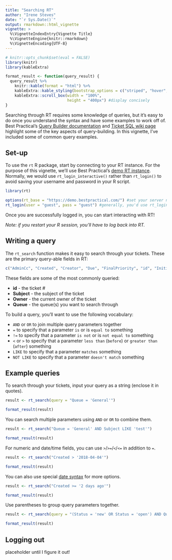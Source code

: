 ```yaml
---
title: "Searching RT"
author: "Irene Steves"
date: "`r Sys.Date()`"
output: rmarkdown::html_vignette
vignette: >
  %\VignetteIndexEntry{Vignette Title}
  %\VignetteEngine{knitr::rmarkdown}
  %\VignetteEncoding{UTF-8}
---
```


```r
# knitr::opts_chunk$set(eval = FALSE)
library(knitr)
library(kableExtra)

format_result <- function(query_result) {
  query_result %>% 
    knitr::kable(format = "html") %>% 
    kableExtra::kable_styling(bootstrap_options = c("striped", "hover", "condensed")) %>% 
    kableExtra::scroll_box(width = "100%",
                           height = "400px") #display concisely
}
```

Searching through RT requires some knowledge of queries, but it's easy to do once you understand the syntax and have some examples to work off of. Best Practical's [Query Builder documentation](https://docs.bestpractical.com/rt/4.4.0/query_builder.html) and [Ticket SQL wiki page](https://rt-wiki.bestpractical.com/wiki/TicketSQL) highlight some of the key aspects of query-building. In this vignette, I've included some of common query examples.

## Set-up

To use the `rt` R package, start by connecting to your RT instance. For the purpose of this vignette, we'll use Best Practical's [demo RT instance](https://demo.bestpractical.com/). Normally, we would use `rt_login_interactive()` rather than `rt_login()` to avoid saving your username and password in your R script.

```r
library(rt)

options(rt_base = "https://demo.bestpractical.com/") #set your server name
rt_login(user = "guest", pass = "guest") #generally, you'd use rt_login_interactive()
```

Once you are successfully logged in, you can start interacting with RT!

*Note: if you restart your R session, you'll have to log back into RT.*

## Writing a query

The `rt_search` function makes it easy to search through your tickets. These are the primary query-able fields in RT:

```r
c("AdminCc", "Created", "Creator", "Due", "FinalPriority", "id", "InitialPriority", "LastUpdated", "Owner", "Priority", "Queue", "Requestors", "Resolved", "Started", "Starts", "Status", "Subject", "TimeEstimated", "TimeLeft", "TimeWorked", "Told")
```

These fields are some of the most commonly queried:

- **id** - the ticket #
- **Subject** - the subject of the ticket
- **Owner** - the current owner of the ticket
- **Queue** - the queue(s) you want to search through

To build a query, you'll want to use the following vocabulary:

- `AND` or `OR` to join multiple query parameters together
- `=` to specify that a parameter `is` or is `equal to` something
- `!=` to specify that a parameter `is not` or is `not equal to` something
- `<` or `>` to specify that a parameter `less than` (`before`) or `greater than` (`after`) something
- `LIKE` to specify that a parameter `matches` something
- `NOT LIKE` to specify that a parameter `doesn't match` something

## Example queries

To search through your tickets, input your query as a string (enclose it in quotes). 

```r
result <- rt_search(query = "Queue = 'General'")
```

```r
format_result(result)
```

You can search multiple parameters using `AND` or `OR` to combine them.

```r
result <- rt_search("Queue = 'General' AND Subject LIKE 'test'")
```

```r
format_result(result)
```

For numeric and date/time fields, you can use `>`/`>=`/`<`/`<=` in addition to `=`.

```r
result <- rt_search("Created > '2018-04-04'")
```

```r
format_result(result)
```

You can also use special [date syntax](https://rt-wiki.bestpractical.com/wiki/TicketSQL#Date_Syntax) for more options.

```r
result <- rt_search("Created >= '2 days ago'")
```

```r
format_result(result)
```

Use parentheses to group query parameters together.

```r
result <- rt_search(query = "(Status = 'new' OR Status = 'open') AND Queue = 'General'")
```

```r
format_result(result)
```

## Logging out

placeholder until I figure it out!